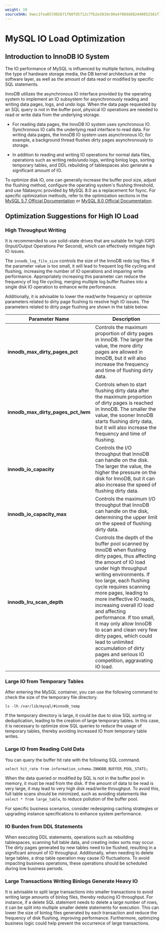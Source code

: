 ```yaml
---
weight: 10
sourceSHA: 9aec1fea857d02671f68fd5712c7fb2e3019c99a4780ddd82440052561f1d6a3
---
```


# MySQL IO Load Optimization

## Introduction to InnoDB IO System

The IO performance of MySQL is influenced by multiple factors, including the type of hardware storage media, the DB kernel architecture at the software layer, as well as the amount of data read or modified by specific SQL statements.

InnoDB utilizes the asynchronous IO interface provided by the operating system to implement an IO subsystem for asynchronously reading and writing data pages, logs, and undo logs. When the data page requested by an SQL query is not in the buffer pool, physical IO operations are needed to read or write data from the underlying storage.

- For reading data pages, the InnoDB IO system uses synchronous IO. Synchronous IO calls the underlying read interface to read data. For writing data pages, the InnoDB IO system uses asynchronous IO; for example, a background thread flushes dirty pages asynchronously to storage.

- In addition to reading and writing IO operations for normal data files, operations such as writing redo/undo logs, writing binlog logs, sorting temporary tables, and DDL rebuilding of tablespaces also generate a significant amount of IO.

To optimize disk IO, one can generally increase the buffer pool size, adjust the flushing method, configure the operating system's flushing threshold, and use fdatasync provided by MySQL 8.0 as a replacement for fsync. For specific optimization methods, refer to the optimization sections in the [MySQL 5.7 Official Documentation](https://dev.mysql.com/doc/refman/5.7/en/optimizing-innodb-diskio.html) or [MySQL 8.0 Official Documentation](https://dev.mysql.com/doc/refman/8.0/en/optimizing-innodb-diskio.html).

## Optimization Suggestions for High IO Load

### High Throughput Writing

It is recommended to use solid-state drives that are suitable for high IOPS (Input/Output Operations Per Second), which can effectively mitigate high IO issues.

The `innodb_log_file_size` controls the size of the InnoDB redo log files. If the parameter value is too small, it will lead to frequent log file cycling and flushing, increasing the number of IO operations and impairing write performance. Appropriately increasing this parameter can reduce the frequency of log file cycling, merging multiple log buffer flushes into a single disk IO operation to enhance write performance.

Additionally, it is advisable to lower the read/write frequency or optimize parameters related to dirty page flushing to resolve high IO issues. The parameters related to dirty page flushing are shown in the table below.

| Parameter Name                                   | Description                                                                                                                                                                                            |
| --------------------------------------- | ----------------------------------------------------------------------------------------------------------------------------------------------------------------------------------------------------- |
| **innodb\_max\_dirty\_pages\_pct**      | Controls the maximum proportion of dirty pages in InnoDB. The larger the value, the more dirty pages are allowed in InnoDB, but it will also increase the frequency and time of flushing dirty data.                                     |
| **innodb\_max\_dirty\_pages\_pct\_lwm** | Controls when to start flushing dirty data after the maximum proportion of dirty pages is reached in InnoDB. The smaller the value, the sooner InnoDB starts flushing dirty data, but it will also increase the frequency and time of flushing. |
| **innodb\_io\_capacity**                | Controls the I/O throughput that InnoDB can handle on the disk. The larger the value, the higher the pressure on the disk for InnoDB, but it can also increase the speed of flushing dirty data.                                     |
| **innodb\_io\_capacity\_max**           | Controls the maximum I/O throughput that InnoDB can handle on the disk, determining the upper limit on the speed of flushing dirty data.                                                              |
| **innodb\_lru\_scan\_depth**            | Controls the depth of the buffer pool scanned by InnoDB when flushing dirty pages, thus affecting the amount of IO load under high throughput writing environments. If too large, each flushing cycle requires scanning more pages, leading to more ineffective IO reads, increasing overall IO load and affecting performance. If too small, it may only allow InnoDB to scan and clean very few dirty pages, which could lead to unlimited accumulation of dirty pages and serious IO competition, aggravating IO load. |

### Large IO from Temporary Tables

After entering the MySQL container, you can use the following command to check the size of the temporary file directory.

```
ls -lh /var/lib/mysql/#innodb_temp
```

If the temporary directory is large, it could be due to slow SQL sorting or deduplication, leading to the creation of large temporary tables. In this case, it is necessary to optimize slow SQL queries to reduce the usage of temporary tables, thereby avoiding increased IO from temporary table writes.

### Large IO from Reading Cold Data

You can query the buffer hit rate with the following SQL command.

```
select hit_rate from information_schema.INNODB_BUFFER_POOL_STATS;
```

When the data queried or modified by SQL is not in the buffer pool in memory, it must be read from the disk. If the amount of data to be read is very large, it may lead to very high disk read/write throughput. To avoid this, full table scans should be minimized, such as avoiding statements like `select * from large_table`, to reduce pollution of the buffer pool.

For specific business scenarios, consider redesigning caching strategies or upgrading instance specifications to enhance system performance.

### IO Burden from DDL Statements

When executing DDL statements, operations such as rebuilding tablespaces, scanning full table data, and creating index sorts may occur. The dirty pages generated by new tables need to be flushed, resulting in a significant amount of IO throughput. Additionally, when needing to delete large tables, a drop table operation may cause IO fluctuations. To avoid impacting business operations, these operations should be scheduled during low business periods.

### Large Transactions Writing Binlogs Generate Heavy IO

It is advisable to split large transactions into smaller transactions to avoid writing large amounts of binlog files, thereby reducing IO throughput. For instance, if a delete SQL statement needs to delete a large number of rows, it can be split into multiple smaller delete statements for execution. This can lower the size of binlog files generated by each transaction and reduce the frequency of disk flushing, improving performance. Furthermore, optimizing business logic could help prevent the occurrence of large transactions.

